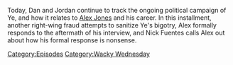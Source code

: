 {{DEFAULTSORT:
    #_EPISODE_0755:Ye Takes a Sip of (Mc)Guinness
}}{{Episode
    | title           = Ye Takes a Sip of (Mc)Guinness
    | caption         = Listen to this episode on [https://knowledgefight.libsyn.com/755-ye-takes-a-sip-of-mcguinness Libsyn] [https://open.spotify.com/episode/2KnI99ruo1XxG65CD36VBU Spotify], Read the [[Transcript/755: Ye Takes a Sip of (Mc)Guinness|Unofficial Transcript]]
    | episodeNumber   = 755
    | length          = 02:44:26
    | airDate         = December 9, 2022
    | episodeType     = [[:Category:Wacky Wednesday|Wacky Wednesday]]
    | appearance      = [[Kanye West]], [[Nick Fuentes]], [[Gavin McInnes]], [[Steven Crowder]]
    | previousEpisode = [[754: Formulaic Objections Part 12]]
    | nextEpisode     = [[756: December 5, 2003]]
}}

{{Stub}}

Today, Dan and Jordan continue to track the ongoing political campaign of Ye, and how it relates to [[Alex Jones]] and his career.  In this installment, another right-wing fraud attempts to sanitize Ye's bigotry, Alex formally responds to the aftermath of his interview, and Nick Fuentes calls Alex out about how his formal response is nonsense.

[[Category:Episodes]]
[[Category:Wacky Wednesday]]
